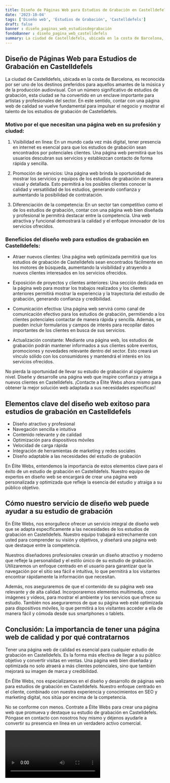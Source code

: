 ```yaml
---
title: Diseño de Páginas Web para Estudios de Grabación en Castelldefels
date: '2023-10-04'
tags: ['Diseño web', 'Estudios de Grabación', 'Castelldefels']
draft: false
banner : diseño_paginas_web_estudiosdegrabación
fondoBanner : diseño_pagina_web_castelldefels
summary: La ciudad de Castelldefels, ubicada en la costa de Barcelona, es reconocida por ser uno de los destinos preferidos para aquellos amantes de la música y de la producción audiovisual. Con un número significativo de estudios de grabación, esta ciudad se ha convertido en un enclave importante para artistas y profesionales del sector. En este sentido, contar con una página web de calidad se vuelve fundamental para impulsar el negocio y mostrar el talento de los estudios de grabación de Castelldefels.
---
```


## Diseño de Páginas Web para Estudios de Grabación en Castelldefels

La ciudad de Castelldefels, ubicada en la costa de Barcelona, es reconocida por ser uno de los destinos preferidos para aquellos amantes de la música y de la producción audiovisual. Con un número significativo de estudios de grabación, esta ciudad se ha convertido en un enclave importante para artistas y profesionales del sector. En este sentido, contar con una página web de calidad se vuelve fundamental para impulsar el negocio y mostrar el talento de los estudios de grabación de Castelldefels.

### Motivo por el que necesitan una página web en su profesión y ciudad:

1. Visibilidad en línea: En un mundo cada vez más digital, tener presencia en internet es esencial para que los estudios de grabación sean encontrados por potenciales clientes. Una página web permitirá que los usuarios descubran sus servicios y establezcan contacto de forma rápida y sencilla.

2. Promoción de servicios: Una página web brinda la oportunidad de mostrar los servicios y equipos de los estudios de grabación de manera visual y detallada. Esto permitirá a los posibles clientes conocer la calidad y versatilidad de los estudios, generando confianza y aumentando la posibilidad de contratación.

3. Diferenciación de la competencia: En un sector tan competitivo como el de los estudios de grabación, contar con una página web bien diseñada y profesional le permitirá destacar entre la competencia. Una web atractiva y funcional demostrará la calidad y el enfoque innovador de los servicios ofrecidos.

### Beneficios del diseño web para estudios de grabación en Castelldefels:

- Atraer nuevos clientes: Una página web optimizada permitirá que los estudios de grabación de Castelldefels sean encontrados fácilmente en los motores de búsqueda, aumentando la visibilidad y atrayendo a nuevos clientes interesados en los servicios ofrecidos.

- Exposición de proyectos y clientes anteriores: Una sección dedicada en la página web para mostrar los trabajos realizados y los clientes anteriores permitirá mostrar la experiencia y la trayectoria del estudio de grabación, generando confianza y credibilidad.

- Comunicación efectiva: Una página web servirá como canal de comunicación efectivo para los estudios de grabación, permitiendo a los clientes potenciales contactar de manera rápida y sencilla. Además, se pueden incluir formularios y campos de interés para recopilar datos importantes de los clientes en busca de sus servicios.

- Actualización constante: Mediante una página web, los estudios de grabación podrán mantener informados a sus clientes sobre eventos, promociones y novedades relevante dentro del sector. Esto creará un vínculo sólido con los consumidores y mantendrá el interés en los servicios ofrecidos.

No pierda la oportunidad de llevar su estudio de grabación al siguiente nivel. Diseñe y desarrolle una página web que inspire confianza y atraiga a nuevos clientes en Castelldefels. ¡Contacte a Élite Webs ahora mismo para obtener la mejor solución web adaptada a sus necesidades específicas!

<GifSeo />

<Cta />

## Elementos clave del diseño web exitoso para estudios de grabación en Castelldefels
- Diseño atractivo y profesional
- Navegación sencilla e intuitiva
- Contenido relevante y de calidad
- Optimización para dispositivos móviles
- Velocidad de carga rápida
- Integración de herramientas de marketing y redes sociales
- Diseño adaptable a las necesidades del estudio de grabación

En Élite Webs, entendemos la importancia de estos elementos clave para el éxito de un estudio de grabación en Castelldefels. Nuestro equipo de expertos en diseño web se encargará de crear una página web personalizada y optimizada que refleje la esencia del estudio y atraiga a su público objetivo.

## Cómo nuestro servicio de diseño web puede ayudar a su estudio de grabación
En Élite Webs, nos enorgullece ofrecer un servicio integral de diseño web que se adapta específicamente a las necesidades de los estudios de grabación en Castelldefels. Nuestro equipo trabajará estrechamente con usted para comprender su visión y objetivos, y diseñará una página web que destaque entre la competencia.

Nuestros diseñadores profesionales crearán un diseño atractivo y moderno que refleje la personalidad y el estilo único de su estudio de grabación. Utilizaremos un enfoque centrado en el usuario para garantizar que la navegación por el sitio sea fácil e intuitiva, lo que permitirá a los visitantes encontrar rápidamente la información que necesitan.

Además, nos aseguraremos de que el contenido de su página web sea relevante y de alta calidad. Incorporaremos elementos multimedia, como imágenes y videos, para mostrar el ambiente y los servicios que ofrece su estudio. También nos aseguraremos de que su página web esté optimizada para dispositivos móviles, lo que permitirá a los visitantes acceder a ella de manera fácil y cómoda desde sus smartphones o tablets.

## Conclusión: La importancia de tener una página web de calidad y por qué contratarnos
Tener una página web de calidad es esencial para cualquier estudio de grabación en Castelldefels. Es la forma más efectiva de llegar a su público objetivo y convertir visitas en ventas. Una página web bien diseñada y optimizada no solo atraerá a más clientes potenciales, sino que también mejorará su imagen de marca y credibilidad.

En Élite Webs, nos especializamos en el diseño y desarrollo de páginas web para estudios de grabación en Castelldefels. Nuestro enfoque centrado en el cliente, combinado con nuestra experiencia y conocimientos en SEO y marketing digital, nos sitúa por encima de la competencia.

No se conforme con menos. Contrate a Élite Webs para crear una página web que promueva y destaque su estudio de grabación en Castelldefels. Póngase en contacto con nosotros hoy mismo y déjenos ayudarle a convertir su presencia en línea en un verdadero activo comercial.

<Video />

<CtaBot job='Estudios de Grabación' city='Castelldefels'/>

<Gmaps query='Castelldefels+españa+maps' />
